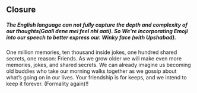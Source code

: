 ## Closure

##### The English language can not fully capture the depth and complexity of our thoughts(Gaali dene mei feel nhi aati). So We're incorporating Emoji into our speech to better express our. Winky face (with Upshabad).

One million memories, ten thousand inside jokes, one hundred shared secrets, one reason: Friends. As we grow older we will make even more memories, jokes, and shared secrets. We can already imagine us becoming old buddies who take our morning walks together as we gossip about what’s going on in our lives. Your friendship is for keeps, and we intend to keep it forever. (Formality again)!!